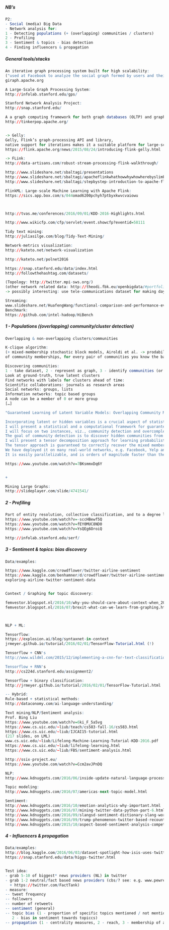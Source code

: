 
##### NB's
```r
P2:
- Social (media) Big Data
- Network analysis for:
1 - Detecting populations (+ (overlapping) communities / clusters)
2 - Profiling
3 - Sentiment & topics - bias detection
4 - Finding influencers & propagation
```

##### General tools/stacks
```r


An iterative graph processing system built for high scalability:
("used at Facebook to analyze the social graph formed by users and their connections")
giraph.apache.org 

A Large-Scale Graph Processing System:
http://infolab.stanford.edu/gps/

Stanford Network Analysis Project:
http://snap.stanford.edu/

A a graph computing framework for both graph databases (OLTP) and graph analytic systems (OLAP):
http://tinkerpop.apache.org/


-> Gelly:
Gelly, Flink’s graph-processing API and library, 
native support for iterations makes it a suitable platform for large-scale graph analytics:
https://flink.apache.org/news/2015/08/24/introducing-flink-gelly.html

-> FLink:
http://data-artisans.com/robust-stream-processing-flink-walkthrough/

http://www.slideshare.net/sbaltagi/presentations
http://www.slideshare.net/sbaltagi/apacheflinkwhathowwhywhowherebyslimbaltagi-57825047
http://www.slideshare.net/sbaltagi/stepbystep-introduction-to-apache-flink

FlinkML: Large-scale Machine Learning with Apache Flink:
https://sics.app.box.com/s/044omad6200pchyh7ptbyxkwvcvaiowu



http://tvas.me/conferences/2016/09/01/KDD-2016-Highlights.html

http://www.wikicfp.com/cfp/servlet/event.showcfp?eventid=58111

Tidy text mining:
http://juliasilge.com/blog/Tidy-Text-Mining/

Network-metrics visualization:
http://kateto.net/network-visualization

http://kateto.net/polnet2016

https://snap.stanford.edu/data/index.html
http://followthehashtag.com/datasets/

(Topology: http://twitter.mpi-sws.org/)
(other network related data: http://theodi.fbk.eu/openbigdata/#portfolioModal11
-> possibly interesting: use tele-communications dataset for making day-time population models)

Streaming:
www.slideshare.net/HuafengWang/functional-comparison-and-performance-evaluation-of-streaming-frameworks 
Benchmark:
https://github.com/intel-hadoop/HiBench

```



##### 1 - Populations ((overlapping) community/cluster detection)
```r

Overlapping & non-overlapping clusters/communities

K-clique algorithm:
(+ mixed-membership stochastic block models, Airoldi et al. -> prodability distribution
of community memberships, for every pair of communities you know the background linking probability for that pair)

Discovering communities:
1 - take dataset, 2 - represent as graph, 3 - identify communities (or clusters), 4 - interpret clusters as real communities. 
Look at ground-truth, true latent clusters
Find networks with labels for clusters ahead of time:
Scientific collaborations: journals as research areas
Social networks: groups, lists
Information networks: topic based groups
A node can be a member of 0 or more group
[…]

"Guaranteed Learning of Latent Variable Models: Overlapping Community Models and Overcomplete Representations

Incorporating latent or hidden variables is a crucial aspect of statistical modeling. 
I will present a statistical and a computational framework for guaranteed learning of a wide range of latent variable models. 
I will focus on two instances, viz., community detection and overcomplete representations.
The goal of community detection is to discover hidden communities from graph data. 
I will present a tensor decomposition approach for learning probabilistic mixed membership models. 
The tensor approach is guaranteed to correctly recover the mixed membership communities with tight guarantees. 
We have deployed it on many real-world networks, e.g. Facebook, Yelp and DBLP. 
It is easily parallelizable, and is orders of magnitude faster than the state-of-art stochastic variational approach."

https://www.youtube.com/watch?v=7BKsmmxDq6Y


+

Mining Large Graphs:
http://slideplayer.com/slide/4741541/

```

##### 2 - Profiling
```r

Part of entity resolution, collective classification, and to a degree link prediction:
https://www.youtube.com/watch?v=-sccHBewf5Q
https://www.youtube.com/watch?v=fEY0MUC8ND0
https://www.youtube.com/watch?v=YsQEg6OroiQ

http://infolab.stanford.edu/serf/


```

##### 3 - Sentiment & topics: bias discovery
```r

Data/examples:

https://www.kaggle.com/crowdflower/twitter-airline-sentiment
https://www.kaggle.com/benhamner/d/crowdflower/twitter-airline-sentiment/
exploring-airline-twitter-sentiment-data


Context / Graphing for topic discovery:

femvestor.blogspot.nl/2016/10/why-you-should-care-about-context-when_20.html 
femvestor.blogspot.nl/2016/07/brexit-what-can-we-learn-from-graphing.html



NLP + ML:

Tensorflow:
https://explosion.ai/blog/syntaxnet-in-context
jrmeyer.github.io/tutorial/2016/02/01/TensorFlow-Tutorial.html (!)

Tensorflow + CNN's
http://www.wildml.com/2015/12/implementing-a-cnn-for-text-classification-in-tensorflow/

Tensorflow + RNN's
http://cs224d.stanford.edu/assignment2/

Tensorflow + binary classification:
http://jrmeyer.github.io/tutorial/2016/02/01/TensorFlow-Tutorial.html

-- Hybrid: 
Rule-based + statistical methods:
http://dataconomy.com/ai-language-understanding/

Text mining/NLP/Sentiment analysis:
Prof. Bing Liu
https://www.youtube.com/watch?v=6ki_F_5a5vg
https://www.cs.uic.edu/~liub/teach/cs583-fall-16/cs583.html
https://www.cs.uic.edu/~liub/IJCAI15-tutorial.html
(217 slides, on LML)
www.cs.uic.edu/~liub/Lifelong-Machine-Learning-Tutorial-KDD-2016.pdf
https://www.cs.uic.edu/~liub/lifelong-learning.html
https://www.cs.uic.edu/~liub/FBS/sentiment-analysis.html

http://ssix-project.eu/
https://www.youtube.com/watch?v=Ccm2avJPnDQ

NLP:
http://www.kdnuggets.com/2016/06/inside-update-natural-language-processing.html

Topic modeling:
http://www.kdnuggets.com/2016/07/americas-next-topic-model.html

Sentiment:
http://www.kdnuggets.com/2016/10/emotion-analytics-why-important.html
http://www.kdnuggets.com/2016/07/mining-twitter-data-python-part-6.html
http://www.kdnuggets.com/2016/09/slangsd-sentiment-dictionary-slang-words.html
http://www.kdnuggets.com/2016/09/trump-phenomenon-twitter-based-recount.html
http://www.kdnuggets.com/2015/10/aspect-based-sentiment-analysis-competition.html

```

##### 4 - Influencers & propagation
```r

Data/examples:
http://blog.kaggle.com/2016/06/03/dataset-spotlight-how-isis-uses-twitter/
https://snap.stanford.edu/data/higgs-twitter.html


Test idea:
- grab 5-10 of biggest* news providers (NL) in twitter
- grab 1-2 neutral/fact based news providers (cbs/? see: e.g. www.pewresearch.org/fact-tank/ 
  + https://twitter.com/FactTank)
- measure:
-- tweet frequency
-- followers
-- number of retweets
-- sentiment (general)
-- topic bias (1 - proportion of specific topics mentioned / not mentioned, 
   2 - bias in sentiment towards topiccs)
-- propagation (1 - centrality measures, 2 - reach, 3 - membership of ammount of clusters)



```



